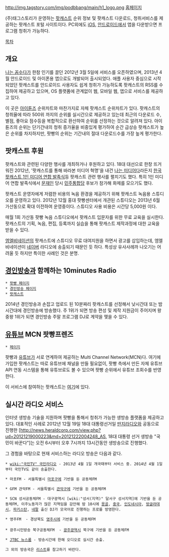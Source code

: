 http://img.tagstory.com/img/podbbang/main/h1_logo.png
[http://podbbang.com 홈페이지]

(주)태그스토리가 운영하는 [[팟캐스트]] 순위 정보 및 팟캐스트 다운로드, 청취서비스를 제공하는 팟캐스트 포털 사이트이다.
PC외에도 [[iOS]], [[안드로이드]]에서 앱을 다운받으면 프로그램 청취가 가능하다.

[[목차]]
== 개요 ==
[[나는 꼼수다]]가 한참 인기를 끌던 2012년 3월 5일에 서비스를 오픈하였으며, 2013년 4월 안드로이드 및 아이폰용 앱으로도 개발되어 출시되었다. 애플 사용자 중심으로 시작되었던 팟캐스트를 안드로이드 사용자도 쉽게 청취가 가능하도록 팟캐스트의 RSS를 수집하여 제공하고 있으며, OS 플랫폼에 관계없이 웹, 모바일 웹, 앱으로 서비스를 제공하고 있다.

이 곳은 [[아이튠즈]] 순위차트와 마찬가지로 자체 팟캐스트 순위차트가 있다. 팟캐스트의 청취율에 따라 500위 까지의 순위를 실시간으로 제공하고 있는데 최근의 다운로드 수, 별점, 좋아요 점수등을 복합적으로 환산하여 순위를 산정하는 것으로 알려져 있다. 아이튠즈의 순위는 단기간내의 청취 증가율을 비중있게 평가하여 순간 급상승 팟캐스트가 높은 순위를 차지하지만, 팟빵의 순위는 기간내의 절대 다운로드수를 가장 높게 평가한다.

== 팟캐스트 후원 ==
팟캐스트와 관련된 다양한 행사를 개최하거나 후원하고 있다. 18대 대선으로 한창 뜨거워진 2012년, '팟캐스트를 통해 바라본 미디어 혁명'을 내건 [http://news.naver.com/main/read.nhn?mode=LSD&mid=sec&sid1=105&oid=030&aid=0002173260 나는 미디어다]라든지 [http://www.ddaily.co.kr/news/news_view.php?uid=96898 한국 팟캐스트 1인 미디어 연합 발족식]등 팟캐스트 관련 행사를 펼치기도 했다. 특히 1인 미디어 연합 발족식에서 [[문재인]] 당시 [[민주통합당]] 후보가 참가해 화제를 모으기도 했다.

팟캐스트 운영자에게 저렴한 비용의 녹음 환경을 제공하기 위해 팟캐스트 녹음용 스튜디오를 운영하고 있다. 2012년 12월 홍대 팟빵센터에서 개관된 스튜디오는 2013년 6월 가산동으로 확대 이전하여 운영중이다. 스튜디오 사용 비용은 시간당 5,000원 이다.

매월 1회 가산동 팟빵 녹음 스튜디오에서 팟캐스트 입문자를 위한 무료 교육을 실시한다. 팟캐스트의 기획, 녹음, 편집, 등록까지 실습을 통해 팟캐스트 제작과정에 대한 교육을 받을 수 있다.

[[엠엘비네이션]]의 팟캐스트에 스튜디오 무료 대여지원을 하면서 광고를 삽입하는데, 엠엘비네이션이 [[네이버]] 라디오에 송출되기 때문인 듯 하다. 특성상 유사사례까 나오기는 어려울 듯 하지만 특이한 사례인 것은 분명.

== [[경인방송]]과 함께하는 10minutes Radio ==
 * [http://www.podbbang.com/event/ten 팟빵 페이지]
 * [http://www.ifm.kr/10minutes/index.asp 경인방송 페이지]
 * [http://www.podbbang.com/ch/7735 팟캐스트]

2014년 경인방송과 손잡고 업로드 된 10분짜리 팟캐스트를 선정해서 낮시간대 또는 밤시간대에 경인방송에 방송했다. 주 1위가 되면 방송 편성 및 제작 지원금이 주어지며 왕중왕 1위가 되면 경인방송 주말 프로그램 DJ로 계약을 맺을 수 있다.

== [[유튜브]] MCN 팟빵프렌즈 ==
 * [http://mcn.tagstory.com/podbbangfriends/ 페이지]

팟빵과 [[유튜브]]가 서로 연계하여 제공하는 Multi Channel Network(MCN)다. 여기에 가입한 팟캐스트는 따로 유튜브에 채널을 만들 필요없이, 팟빵 측에서 만든 자체 유튜브API 연동 시스템을 통해 유튜브로도 볼 수 있으며 팟빵 순위에서 유튜브 조회수를 반영한다.

이 서비스에 참여하는 팟캐스트는 [http://mcn.tagstory.com/podbbangfriends/ 여기]에 있다.
== 실시간 라디오 서비스 ==
인터넷 생방송 기술을 지원하며 팟빵을 통해서 청취가 가능한 생방송 플랫폼을 제공하고 있다. 
대표적인 사례로 2012년 12월 19일 18대 대통령선거일 [[딴지라디오]]와 공동으로 진행한 [http://news.heraldcorp.com/view.php?ud=20121219000223&md=20121222004248_AS, 18대 대통령 선거 생방송 "국민이 바꾼다"]는 오전 6시부터 오후 7시까지 13시간동안 생방송으로 진행했다.

그 경험을 바탕으로 현재 서비스하는 라디오 방송은 다음과 같다.

 * [[wiki:"국민TV" 국민라디오]] - 2013년 4월 1일 개국때부터 서비스 중. 2014년 4월 1일부터 국민TV도 같이 송출한다.

 * 마포FM - 서울특별시 [[마포구]]에 기반을 둔 공동체FM

 * GFM 관악FM - 서울특별시 [[관악구]]에 기반을 둔 공동체FM

 * SCN 성서공동체FM - 대구광역시 [wiki:"성서(지역)" 달서구 성서지역]에 기반을 둔 공동체FM, 이주노동자가 많은 지역임을 감안해 밤 10시에 [[몽골]], [[중국]], [[인도네시아]], [[방글라데시]], [[파키스탄]], [[네팔]] 출신 DJ가 모국어로 진행하는 프로를 방영한다.  

 * 영주FM  - 경상북도 [[영주시]]에 기반을 둔 공동체FM
 
 * 광주시민방송 북구공동체FM  - [[광주광역시]] 북구에 기반을 둔 공동체FM

 * [[JTBC 뉴스룸]] - 방송시간에 한해 오디오로 실시간 송출.

 그 외의 방송국은 [http://www.podbbang.com/radio/lists 리스트]를 참고하기 바란다.
